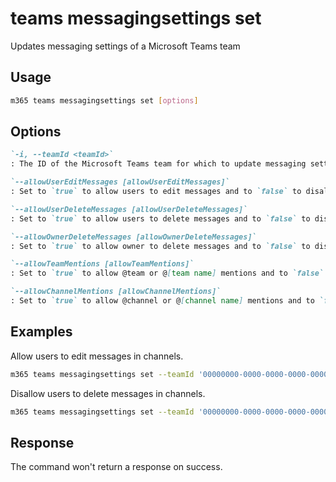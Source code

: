
# teams messagingsettings set

Updates messaging settings of a Microsoft Teams team

## Usage

```sh
m365 teams messagingsettings set [options]
```

## Options

```md definition-list
`-i, --teamId <teamId>`
: The ID of the Microsoft Teams team for which to update messaging settings.

`--allowUserEditMessages [allowUserEditMessages]`
: Set to `true` to allow users to edit messages and to `false` to disallow it.

`--allowUserDeleteMessages [allowUserDeleteMessages]`
: Set to `true` to allow users to delete messages and to `false` to disallow it.

`--allowOwnerDeleteMessages [allowOwnerDeleteMessages]`
: Set to `true` to allow owner to delete messages and to `false` to disallow it.

`--allowTeamMentions [allowTeamMentions]`
: Set to `true` to allow @team or @[team name] mentions and to `false` to disallow it.

`--allowChannelMentions [allowChannelMentions]`
: Set to `true` to allow @channel or @[channel name] mentions and to `false` to disallow it.
```

<Global />

## Examples

Allow users to edit messages in channels.

```sh
m365 teams messagingsettings set --teamId '00000000-0000-0000-0000-000000000000' --allowUserEditMessages true
```

Disallow users to delete messages in channels.

```sh
m365 teams messagingsettings set --teamId '00000000-0000-0000-0000-000000000000' --allowUserDeleteMessages false
```

## Response

The command won't return a response on success.
